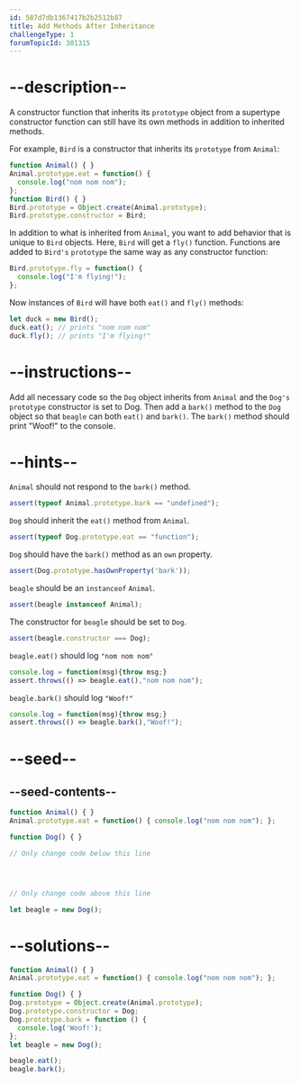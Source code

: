 ```yaml
---
id: 587d7db1367417b2b2512b87
title: Add Methods After Inheritance
challengeType: 1
forumTopicId: 301315
---
```


# --description--

A constructor function that inherits its `prototype` object from a supertype constructor function can still have its own methods in addition to inherited methods.

For example, `Bird` is a constructor that inherits its `prototype` from `Animal`:

```js
function Animal() { }
Animal.prototype.eat = function() {
  console.log("nom nom nom");
};
function Bird() { }
Bird.prototype = Object.create(Animal.prototype);
Bird.prototype.constructor = Bird;
```

In addition to what is inherited from `Animal`, you want to add behavior that is unique to `Bird` objects. Here, `Bird` will get a `fly()` function. Functions are added to `Bird's` `prototype` the same way as any constructor function:

```js
Bird.prototype.fly = function() {
  console.log("I'm flying!");
};
```

Now instances of `Bird` will have both `eat()` and `fly()` methods:

```js
let duck = new Bird();
duck.eat(); // prints "nom nom nom"
duck.fly(); // prints "I'm flying!"
```

# --instructions--

Add all necessary code so the `Dog` object inherits from `Animal` and the `Dog's` `prototype` constructor is set to Dog. Then add a `bark()` method to the `Dog` object so that `beagle` can both `eat()` and `bark()`. The `bark()` method should print "Woof!" to the console.

# --hints--

`Animal` should not respond to the `bark()` method.

```js
assert(typeof Animal.prototype.bark == "undefined");
```

`Dog` should inherit the `eat()` method from `Animal`.

```js
assert(typeof Dog.prototype.eat == "function");
```

`Dog` should have the `bark()` method as an `own` property.

```js
assert(Dog.prototype.hasOwnProperty('bark'));
```

`beagle` should be an `instanceof` `Animal`.

```js
assert(beagle instanceof Animal);
```

The constructor for `beagle` should be set to `Dog`.

```js
assert(beagle.constructor === Dog);
```

`beagle.eat()` should log `"nom nom nom"`

```js
console.log = function(msg){throw msg;}
assert.throws(() => beagle.eat(),"nom nom nom");
```

`beagle.bark()` should log `"Woof!"`

```js
console.log = function(msg){throw msg;}
assert.throws(() => beagle.bark(),"Woof!");
```

# --seed--

## --seed-contents--

```js
function Animal() { }
Animal.prototype.eat = function() { console.log("nom nom nom"); };

function Dog() { }

// Only change code below this line




// Only change code above this line

let beagle = new Dog();
```

# --solutions--

```js
function Animal() { }
Animal.prototype.eat = function() { console.log("nom nom nom"); };

function Dog() { }
Dog.prototype = Object.create(Animal.prototype);
Dog.prototype.constructor = Dog;
Dog.prototype.bark = function () {
  console.log('Woof!');
};
let beagle = new Dog();

beagle.eat();
beagle.bark();
```
